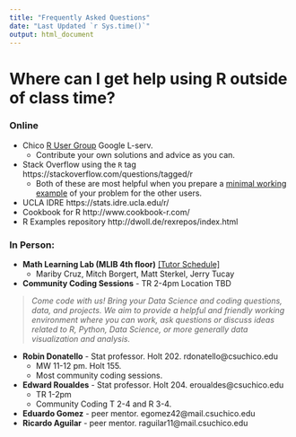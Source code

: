 ```yaml
---
title: "Frequently Asked Questions"
date: "Last Updated `r Sys.time()`"
output: html_document
---
```


# Where can I get help using R outside of class time? 

### Online
* Chico [R User Group](https://groups.google.com/forum/#!forum/chico-rug) Google L-serv. 
    - Contribute your own solutions and advice as you can. 
* Stack Overflow using the `R` tag https://stackoverflow.com/questions/tagged/r 
    - Both of these are most helpful when you prepare a [minimal working example](http://stackoverflow.com/questions/5963269/how-to-make-a-great-r-reproducible-example) of your problem for the other users. 
* UCLA IDRE https://stats.idre.ucla.edu/r/ 
* Cookbook for R http://www.cookbook-r.com/
* R Examples repository http://dwoll.de/rexrepos/index.html 


### In Person: 

* **Math Learning Lab (MLIB 4th floor)** [[Tutor Schedule]](https://docs.google.com/spreadsheets/d/1xNQMfxpnIiS5bUCS9jB2_EE1Sc4C06JRaw6jyEO3nVE/edit#gid=0)
    - Mariby Cruz, Mitch Borgert, Matt Sterkel, Jerry Tucay

* **Community Coding Sessions** - TR 2-4pm Location TBD

> _Come code with us! Bring your Data Science and coding questions, data, and projects. We aim to provide a helpful and friendly working environment where you can work, ask questions or discuss ideas related to R, Python, Data Science, or more generally data visualization and analysis._

* **Robin Donatello** - Stat professor. Holt 202. rdonatello@csuchico.edu 
    - MW 11-12 pm. Holt 155. 
    - Most community coding sessions. 
* **Edward Roualdes** - Stat professor. Holt 204. eroualdes@csuchico.edu
    - TR 1-2pm
    - Community Coding T 2-4 and R 3-4. 
* **Eduardo Gomez** - peer mentor. egomez42@mail.csuchico.edu
* **Ricardo Aguilar** - peer mentor. raguilar11@mail.csuchico.edu

